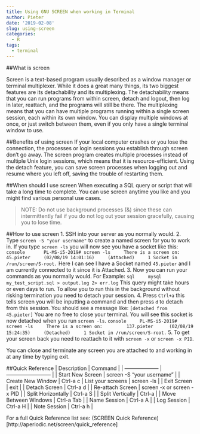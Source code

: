 ```yaml
---
title: Using GNU SCREEN when working in Terminal
author: Pieter
date: '2019-02-08'
slug: using-screen
categories:
  - R
tags:
  - terminal
---
```


##What is screen

Screen is a text-based program usually described as a window manager or terminal multiplexer. While it does a great many things, its two biggest features are its detachability and its multiplexing. The detachability means that you can run programs from within screen, detach and logout, then log in later, reattach, and the programs will still be there. The multiplexing means that you can have multiple programs running within a single screen session, each within its own window. You can display multiple windows at once, or just switch between them, even if you only have a single terminal window to use.


##Benefits of using screen
If your local computer crashes or you lose the connection, the processes or login sessions you establish through screen don't go away.
The screen program creates multiple processes instead of multiple Unix login sessions, which means that it is resource-efficient.
Using the detach feature, you can save screen processes when logging out and resume where you left off, saving the trouble of restarting them.


##When should I use screen
When executing a SQL query or script that will take a long time to complete.
You can use screen anytime you like and you might find various personal use cases.

> NOTE: Do not use background processes (&) since these can intermittently fail if you do not log out your session gracefully, causing you to lose time.


##How to use screen
1. SSH into your server as you normally would.
2. Type `screen -S "your username"` to create a named screen for you to work in. If you type `screen -ls` you will now see you have a socket like this:
    ```console  
    PL-MS-i5-2019# screen -ls
    There is a screen on:
        45.pieter     (02/08/19 14:01:16)     (Attached)
    1 Socket in /run/screen/S-root.
    ```
Here I can see I have a Socket named `45.pieter` and I am currently connected to it since it is Attached.
3. Now you can run your commands as you normally would.
For Example:
    ```sql
    mysql my_test_script.sql > output.log 2> err.log
    ```
This query might take hours or even days to run. To allow you to run this in the background without risking termination you need to detach your session.
4. Press `Ctrl+a` this tells screen you will be inputting a command and then press `d` to detach from this session.
You should see a message like:
`[detached from 45.pieter]`
You are no free to close your terminal. You will see this socket is now detached when you run `screen -ls`.
    ```console
    PL-MS-i5-2019# screen -ls
    There is a screen on:
        137.pieter      (02/08/19 15:24:35)     (Detached)
    1 Socket in /run/screen/S-root.
    ```
5. To get your screen back you need to reattach to it with `screen -x` or `screen -x PID`.

You can close and terminate any screen you are attached to and working in at any time by typing exit.


##Quick Reference
| Description          | Command                    |
| -------------------- | -------------------------- |
| Start New Screen     | screen -S "your username"  |
| Create New Window    | Ctrl-a c
| List your screens    | screen -ls                 |
| Exit Screen          | exit                       |
| Detach Screen        | Ctrl-a d                   |
| Re-attach Screen     | screen -x or screen -x PID |
| Split Horizontally   | Ctrl-a S                   |
| Split Vertically     | Ctrl-a                     |
| Move Between Windows | Ctrl-a Tab                 |
| Name Session         | Ctrl-a A                   |
| Log Session          | Ctrl-a H                   |
| Note Session         | Ctrl-a h                   |


For a full Quick Reference list see: (SCREEN Quick Reference)[http://aperiodic.net/screen/quick_reference]